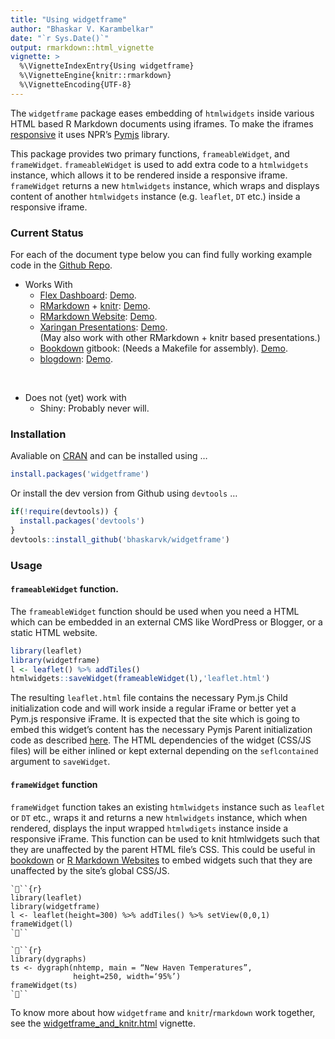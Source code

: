 ```yaml
---
title: "Using widgetframe"
author: "Bhaskar V. Karambelkar"
date: "`r Sys.Date()`"
output: rmarkdown::html_vignette
vignette: >
  %\VignetteIndexEntry{Using widgetframe}
  %\VignetteEngine{knitr::rmarkdown}
  %\VignetteEncoding{UTF-8}
---
```


The `widgetframe` package eases embedding of  `htmlwidgets` inside various HTML based R Markdown documents using iframes.
To make the iframes [responsive](https://en.wikipedia.org/wiki/Responsive_web_design) it uses NPR's [Pymjs](http://blog.apps.npr.org/pym.js/) library.

This package provides two primary functions, `frameableWidget`, and `frameWidget`. `frameableWidget` is used to add extra code to a `htmlwidgets` instance, which allows it to be rendered inside a responsive iframe. `frameWidget` returns a new `htmlwidgets` instance, which wraps and displays content of another `htmlwidgets` instance (e.g. `leaflet`, `DT` etc.) inside a responsive iframe. 

### Current Status

For each of the document type below you can find fully working example code in the [Github Repo](https://github.com/bhaskarvk/widgetframe/tree/master/inst/examples).

- Works With
    * [Flex Dashboard](http://rmarkdown.rstudio.com/flexdashboard/):  [Demo](https://rawgit.com/bhaskarvk/widgetframe/master/inst/examples/flexdashboard/dashboard.html).
    * [RMarkdown](rmarkdown.rstudio.com) + [knitr](yihui.name/knitr/):  [Demo](https://rawgit.com/bhaskarvk/widgetframe/master/inst/examples/rmarkdown/knitr_example.html).
    * [RMarkdown Website](http://rmarkdown.rstudio.com/lesson-13.html):  [Demo](https://rawgit.com/bhaskarvk/widgetframe/master/inst/examples/rmarkdown-website/site/index.html).
    * [Xaringan Presentations](https://slides.yihui.name/xaringan/):  [Demo](https://rawgit.com/bhaskarvk/widgetframe/master/inst/examples/xaringan/widgetframe.html#1).<br/>(May also work with other RMarkdown + knitr based presentations.)
    * [Bookdown](https://bookdown.org/) gitbook: (Needs a Makefile for assembly).  [Demo](https://rawgit.com/bhaskarvk/widgetframe/master/inst/examples/bookdown/book/index.html).
    * [blogdown](https://github.com/rstudio/blogdown/):  [Demo](https://rawgit.com/bhaskarvk/widgetframe/master/inst/examples/blogdown/public/index.html).

<br/>

- Does not (yet) work with
    * Shiny: Probably never will.

### Installation

Avaliable on [CRAN](https://cran.r-project.org/package=widgetframe) and can be installed using ...

```r
install.packages('widgetframe')
```

Or install the dev version from Github using `devtools` ...


```r
if(!require(devtools)) {
  install.packages('devtools')
}
devtools::install_github('bhaskarvk/widgetframe')
```

### Usage

#### `frameableWidget` function.

The `frameableWidget` function should be used when you need a HTML which can be embedded in an external CMS like WordPress or Blogger, or a static HTML website.

```r
library(leaflet)
library(widgetframe)
l <- leaflet() %>% addTiles()
htmlwidgets::saveWidget(frameableWidget(l),'leaflet.html')
```

The resulting `leaflet.html` file contains the necessary Pym.js Child initialization code and will work inside a regular iFrame or better yet a Pym.js responsive iFrame. It is expected that the site which is going to embed this widget's content has the necessary Pymjs Parent initialization code as described [here](http://blog.apps.npr.org/pym.js/). The HTML dependencies of the widget (CSS/JS files) will be either inlined or kept external depending on the `seflcontained` argument to `saveWidget`.

#### `frameWidget` function

`frameWidget` function takes an existing `htmlwidgets` instance such as `leaflet` or `DT` etc., wraps it and returns a new `htmlwidgets` instance, which when rendered, displays the input wrapped `htmlwdigets` instance inside a responsive iFrame. This function can be used to knit htmlwidgets such that they are unaffected by the parent HTML file's CSS. This could be useful in [bookdown](https://bookdown.org/) or [R Markdown Websites](http://rmarkdown.rstudio.com/rmarkdown_websites.html) to embed widgets such that they are unaffected by the site's global CSS/JS. 

```
```{r}
library(leaflet)
library(widgetframe)
l <- leaflet(height=300) %>% addTiles() %>% setView(0,0,1)
frameWidget(l)
```
```

```
```{r}
library(dygraphs)
ts <- dygraph(nhtemp, main = “New Haven Temperatures”,
              height=250, width=‘95%’) 
frameWidget(ts)
```
``` 

To know more about how `widgetframe` and `knitr`/`rmarkdown` work together, see the [widgetframe_and_knitr.html](`widgetframe` and `knitr`) vignette.
